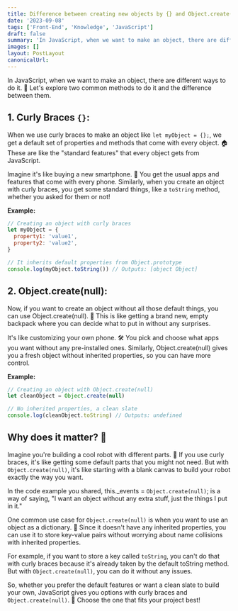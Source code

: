 ```yaml
---
title: Difference between creating new objects by {} and Object.create(null)
date: '2023-09-08'
tags: ['Front-End', 'Knowledge', 'JavaScript']
draft: false
summary: 'In JavaScript, when we want to make an object, there are different ways to do it. 🧐'
images: []
layout: PostLayout
canonicalUrl:
---
```


In JavaScript, when we want to make an object, there are different ways to do it. 🧐 Let's explore two common methods to do it and the difference between them.

## 1. Curly Braces `{}`:

When we use curly braces to make an object like `let myObject = {};`, we get a default set of properties and methods that come with every object. 🏠 These are like the "standard features" that every object gets from JavaScript.

Imagine it's like buying a new smartphone. 📱 You get the usual apps and features that come with every phone. Similarly, when you create an object with curly braces, you get some standard things, like a `toString` method, whether you asked for them or not!

**Example:**

```js
// Creating an object with curly braces
let myObject = {
  property1: 'value1',
  property2: 'value2',
}

// It inherits default properties from Object.prototype
console.log(myObject.toString()) // Outputs: [object Object]
```

## 2. Object.create(null):

Now, if you want to create an object without all those default things, you can use Object.create(null). 🚀 This is like getting a brand new, empty backpack where you can decide what to put in without any surprises.

It's like customizing your own phone. 🛠️ You pick and choose what apps you want without any pre-installed ones. Similarly, Object.create(null) gives you a fresh object without inherited properties, so you can have more control.

**Example:**

```js
// Creating an object with Object.create(null)
let cleanObject = Object.create(null)

// No inherited properties, a clean slate
console.log(cleanObject.toString) // Outputs: undefined
```

## Why does it matter? 🤔

Imagine you're building a cool robot with different parts. 🤖 If you use curly braces, it's like getting some default parts that you might not need. But with `Object.create(null)`, it's like starting with a blank canvas to build your robot exactly the way you want.

In the code example you shared, this.\_events = `Object.create(null)`; is a way of saying, "I want an object without any extra stuff, just the things I put in it."

One common use case for `Object.create(null)` is when you want to use an object as a dictionary. 📖 Since it doesn't have any inherited properties, you can use it to store key-value pairs without worrying about name collisions with inherited properties.

For example, if you want to store a key called `toString`, you can't do that with curly braces because it's already taken by the default toString method. But with `Object.create(null)`, you can do it without any issues.

So, whether you prefer the default features or want a clean slate to build your own, JavaScript gives you options with curly braces and `Object.create(null)`. 🌟 Choose the one that fits your project best!
